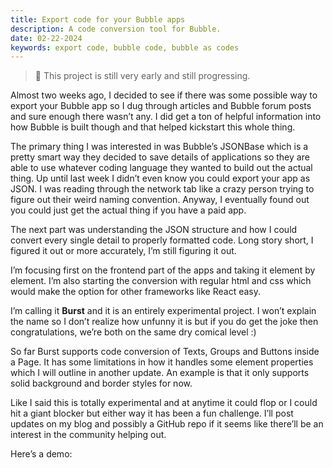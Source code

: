 ```yaml
---
title: Export code for your Bubble apps
description: A code conversion tool for Bubble.
date: 02-22-2024
keywords: export code, bubble code, bubble as codes
---
```



> 🔔 This project is still very early and still progressing.

Almost two weeks ago, I decided to see if there was some possible way to export your Bubble app so I dug through articles and Bubble forum posts and sure enough there wasn’t any. I did get a ton of helpful information into how Bubble is built though and that helped kickstart this whole thing.

The primary thing I was interested in was Bubble’s JSONBase which is a pretty smart way they decided to save details of applications so they are able to use whatever coding language they wanted to build out the actual thing. Up until last week I didn’t even know you could export your app as JSON. I was reading through the network tab like a crazy person trying to figure out their weird naming convention. Anyway, I eventually found out you could just get the actual thing if you have a paid app.

The next part was understanding the JSON structure and how I could convert every single detail to properly formatted code. Long story short, I figured it out or more accurately, I’m still figuring it out.

I’m focusing first on the frontend part of the apps and taking it element by element. I’m also starting the conversion with regular html and css which would make the option for other frameworks like React easy.

I’m calling it **Burst** and it is an entirely experimental project. I won’t explain the name so I don’t realize how unfunny it is but if you do get the joke then congratulations, we’re both on the same dry comical level :)

So far Burst supports code conversion of Texts, Groups and Buttons inside a Page. It has some limitations in how it handles some element properties which I will outline in another update. An example is that it only supports solid background and border styles for now.

Like I said this is totally experimental and at anytime it could flop or I could hit a giant blocker but either way it has been a fun challenge. I’ll post updates on my blog and possibly a GitHub repo if it seems like there’ll be an interest in the community helping out.

Here’s a demo:

<PostVideo
  title=""
  footer=""
  videoUrl="https://www.loom.com/share/9fe7c1eeedfc4d4eb506454ca1ef7460?sid=628978f1-248e-470d-9071-9c04ab850d92"
/>
